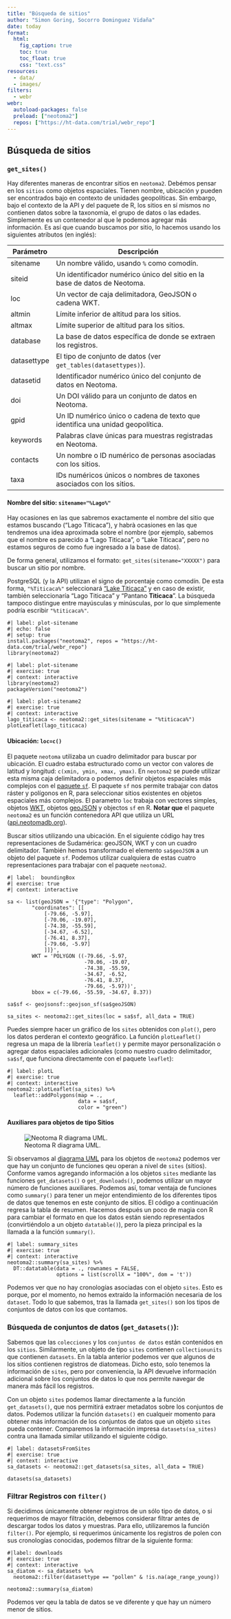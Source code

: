 ```yaml
---
title: "Búsqueda de sitios"
author: "Simon Goring, Socorro Dominguez Vidaña"
date: today
format:
  html:
    fig_caption: true
    toc: true
    toc_float: true
    css: "text.css"
resources:
  - data/
  - images/
filters:
  - webr
webr: 
  autoload-packages: false
  preload: ["neotoma2"]
  repos: ["https://ht-data.com/trial/webr_repo"]
---
```


## Búsqueda de sitios

### `get_sites()`

Hay diferentes maneras de encontrar sitios en `neotoma2`. Debémos pensar en los `sitios` como objetos espaciales. Tienen nombre, ubicación y pueden ser encontrados bajo en contexto de unidades geopolíticas. Sin embargo, bajo el contexto de la API y del paquete de R, los sitios en sí mismos no contienen datos sobre la taxonomía, el grupo de datos o las edades. Simplemente es un contenedor al que le podemos agregar más información. Es así que cuando buscamos por sitio, lo hacemos usando los siguientes atributos (en inglés):

| Parámetro     | Descripción                                                                 |
| ------------- | --------------------------------------------------------------------------- |
| sitename      | Un nombre válido, usando `%` como comodín.        |
| siteid        | Un identificador numérico único del sitio en la base de datos de Neotoma.   |
| loc           | Un vector de caja delimitadora, GeoJSON o cadena WKT.                       |
| altmin        | Límite inferior de altitud para los sitios.                                 |
| altmax        | Límite superior de altitud para los sitios.                                 |
| database      | La base de datos específica de donde se extraen los registros.              |
| datasettype   | El tipo de conjunto de datos (ver `get_tables(datasettypes)`).              |
| datasetid     | Identificador numérico único del conjunto de datos en Neotoma.              |
| doi           | Un DOI válido para un conjunto de datos en Neotoma.                         |
| gpid          | Un ID numérico único o cadena de texto que identifica una unidad geopolítica. |
| keywords      | Palabras clave únicas para muestras registradas en Neotoma.                 |
| contacts      | Un nombre o ID numérico de personas asociadas con los sitios.               |
| taxa          | IDs numéricos únicos o nombres de taxones asociados con los sitios.         |

#### Nombre del sitio: `sitename="%Lago%"` {.tabset}

Hay ocasiones en las que sabremos exactamente el nombre del sitio que estamos buscando ("Lago Titicaca"), y habrà ocasiones en las que tendremos una idea aproximada sobre el nombre (por ejemplo, sabemos que el nombre es parecido a "Lago Titicaca", o "Lake Titicaca", pero no estamos seguros de como fue ingresado a la base de datos).

De forma general, utilizamos el formato: `get_sites(sitename="XXXXX")` para buscar un sitio por nombre.

PostgreSQL (y la API) utilizan el signo de porcentaje como comodín. De esta forma, `"%Titicaca%"` seleccionará ["Lake Titicaca"](https://data.neotomadb.org/21984) y en caso de existir, también seleccionaría "Lago Titicaca" y "Pantano **Titicaca**". La búsqueda tampoco distingue entre mayúsculas y minúsculas, por lo que simplemente podría escribir `"%titicaca%"`.

```webr-r
#| label: plot-sitename
#| echo: false
#| setup: true
install.packages("neotoma2", repos = "https://ht-data.com/trial/webr_repo")
library(neotoma2)
```

```webr-r
#| label: plot-sitename
#| exercise: true
#| context: interactive
library(neotoma2)
packageVersion("neotoma2")
```
```webr-r
#| label: plot-sitename2
#| exercise: true
#| context: interactive
lago_titicaca <- neotoma2::get_sites(sitename = "%titicaca%")
plotLeaflet(lago_titicaca)
```

#### Ubicación: `loc=c()` {.tabset}

El paquete `neotoma` utilizaba un cuadro delimitador para buscar por ubicación. El cuadro estaba estructurado como un vector con valores de latitud y longitud: `c(xmin, ymin, xmax, ymax)`.  En `neotoma2` se puede utilizar esta misma caja delimitadora o podemos definir objetos espaciales más complejos con el [paquete `sf`](https://r-spatial.github.io/sf/). El paquete `sf` nos permite trabajar con datos ráster y polígonos en R, para seleccionar sitios existentes en objetos espaciales más complejos. El parametro `loc` trabaja con vectores simples, objetos [WKT](https://arthur-e.github.io/Wicket/sandbox-gmaps3.html), objetos [geoJSON](http://geojson.io/#map=2/20.0/0.0) y objectos `sf` en R.  **Notar que** el paquete `neotoma2` es un función contenedora API que utiliza un URL ([api.neotomadb.org](https://api.neotomadb.org)). 

Buscar sitios utilizando una ubicación. En el siguiente código hay tres representaciones de Sudamérica: geoJSON, WKT y con un cuadro delimitador. También hemos transformado el elemento `sa$geoJSON` a un objeto del paquete `sf`. Podemos utilizar cualquiera de estas cuatro representaciones para trabajar con el paquete `neotoma2`.

```webr-r
#| label:  boundingBox
#| exercise: true
#| context: interactive

sa <- list(geoJSON = '{"type": "Polygon",
        "coordinates": [[
            [-79.66, -5.97],
            [-70.06, -19.07],
            [-74.38, -55.59],
            [-34.67, -6.52],
            [-76.41, 8.37],
            [-79.66, -5.97]
            ]]}',
        WKT = 'POLYGON ((-79.66, -5.97,
                         -70.06, -19.07,
                         -74.38, -55.59,
                         -34.67, -6.52,
                         -76.41, 8.37,
                         -79.66, -5.97))',
        bbox = c(-79.66, -55.59, -34.67, 8.37))

sa$sf <- geojsonsf::geojson_sf(sa$geoJSON)

sa_sites <- neotoma2::get_sites(loc = sa$sf, all_data = TRUE)
```

Puedes siempre hacer un gráfico de los `sites` obtenidos con `plot()`, pero los datos perderan el contexto geográfico. La función `plotLeaflet()` regresa un mapa de la librería `leaflet()` y permite mayor personalización o agregar datos espaciales adicionales (como nuestro cuadro delimitador, `sa$sf`, que funciona directamente con el paquete `leaflet`):

```webr-r
#| label: plotL
#| exercise: true
#| context: interactive
neotoma2::plotLeaflet(sa_sites) %>% 
  leaflet::addPolygons(map = ., 
                       data = sa$sf, 
                       color = "green")
```

#### Auxiliares para objetos de tipo Sitios {.tabset}

![Neotoma R diagrama UML.](images/neotomaUML_as.svg)

Si observamos al [diagrama UML](https://es.wikipedia.org/wiki/Lenguaje_unificado_de_modelado) para los objetos de `neotoma2` podemos ver que hay un conjunto de funciones qeu operan a nivel de `sites` (sitios). Conforme vamos agregando información a los objetos `sites` mediante las funciones `get_datasets()` o `get_downloads()`, podemos utilizar un mayor número de funciones auxiliares. Podemos así, tomar ventaja de funciones como `summary()` para tener un mejor entendimiento de los diferentes tipos de datos que tenemos en este conjunto de sitios. El código a continuación regresa la tabla de resumen. Hacemos después un poco de magia con R para cambiar el formato en que los datos están siendo representados  (convirtiéndolo a un objeto `datatable()`), pero la pieza principal es la llamada a la función `summary()`.

```webr-r
#| label: summary_sites
#| exercise: true
#| context: interactive
neotoma2::summary(sa_sites) %>%
  DT::datatable(data = ., rownames = FALSE, 
                options = list(scrollX = "100%", dom = 't'))
```

Podemos ver que no hay cronologías asociadas con el objeto `sites`. Esto es porque, por el momento, no hemos extraído la información necesaria de los `dataset`. Todo lo que sabemos, tras la llamada `get_sites()` son los tipos de conjuntos de datos con los que contamos.

### Búsqueda de conjuntos de datos (`get_datasets()`): {.tabset}

Sabemos que las `colecciones` y los `conjuntos de datos` están contenidos en los `sitios`. Similarmente, un objeto de tipo `sites` contienen `collectionunits` que contienen `datasets`.  En la tabla anterior podemos ver que algunos de los sitios contienen registros de diatomeas. Dicho esto, solo tenemos la información de `sites`, pero por conveniencia, la API devuelve información adicional sobre los conjuntos de datos lo que nos permite navegar de manera más fácil los registros.

Con un objeto `sites` podemos llamar directamente a la función `get_datasets()`, que nos permitirá extraer metadatos sobre los conjuntos de datos. Podemos utilizar la función `datasets()` en cualqueir momento para obtener más información de los conjuntos de datos que un objeto `sites` pueda contener. Comparemos la información impresa `datasets(sa_sites)` contra una llamada similar utilizando el siguiente código.

```webr-r
#| label: datasetsFromSites
#| exercise: true
#| context: interactive
sa_datasets <- neotoma2::get_datasets(sa_sites, all_data = TRUE)

datasets(sa_datasets)
```

### Filtrar Registros con `filter()` {.tabset}
  
Si decidimos únicamente obtener registros de un sólo tipo de datos, o si requerimos de mayor filtración, debemos considerar filtrar antes de descargar todos los datos y muestras. Para ello, utilizaremos la función `filter()`.  Por ejemplo, si requerimos únicamente los registros de polen con sus cronologías conocidas, podemos filtrar de la siguiente forma:

```webr-r
#|label: downloads
#| exercise: true
#| context: interactive
sa_diatom <- sa_datasets %>% 
  neotoma2::filter(datasettype == "pollen" & !is.na(age_range_young))

neotoma2::summary(sa_diatom)
```

Podemos ver qeu la tabla de datos se ve diferente y que hay un número menor de sitios.